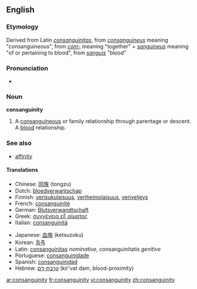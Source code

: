 {{wikipedia}}
==English==

===Etymology===
Derived from Latin ''[[consanguinitas]]'', from ''[[consanguineus]]'' meaning "consanguineous", from ''[[com-]]'' meaning "together" + ''[[sanguineus]]'' meaning "of or pertaining to blood", from ''[[sanguis]]'' "blood"

===Pronunciation===
*{{audio|en-us-consanguinity.ogg|Audio (US)}}

===Noun===
'''consanguinity'''

# A [[consanguineous]] or family relationship through parentage or descent.  A [[blood]] relationship. 

===See also===
*[[affinity]]

====Translations====
{{top}}
*Chinese: [[同族]] (tongzu)
*Dutch: [[bloedverwantschap]]
*Finnish: [[verisukulaisuus]], [[veriheimolaisuus]], [[veriveljeys]]
*French: [[consanguinité]]
*German: [[Blutsverwandtschaft]]
*Greek: [[συγγένεια εξ αίματος]]
*Italian: [[consanguinità]]
{{mid}}
*Japanese: [[血族]] (ketsuzoku)
*Korean: [[동족]]
*Latin: [[consanguinitas]] ''nominative'', consanguinitatis ''genitive''
*Portuguese: [[consanguinidade]]
*Spanish: [[consanguinidad]]
*Hebrew: [[קרבת-דם]] (kir'vat dam, blood-proximity)
{{bottom}}

[[ar:consanguinity]]
[[fr:consanguinity]]
[[vi:consanguinity]]
[[zh:consanguinity]]